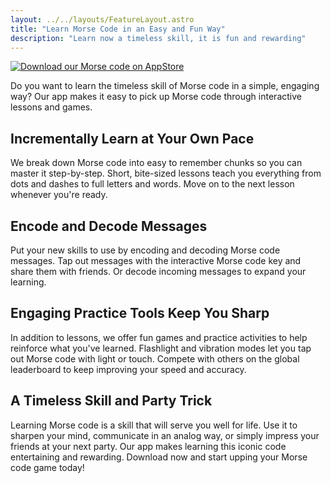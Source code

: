 ```yaml
---
layout: ../../layouts/FeatureLayout.astro
title: "Learn Morse Code in an Easy and Fun Way"
description: "Learn now a timeless skill, it is fun and rewarding"
---
```


<div class="flex justify-center">
  <a href="https://apps.apple.com/app/morse-code-learn-translate/id6449037640?platform=iphone" class="">
    <img src="/images/download_appstore.svg" alt="Download our Morse code on AppStore"/>
  </a>
</div>
 
Do you want to learn the timeless skill of Morse code in a simple, engaging way? Our app makes it easy to pick up Morse code through interactive lessons and games.

## Incrementally Learn at Your Own Pace

We break down Morse code into easy to remember chunks so you can master it step-by-step. Short, bite-sized lessons teach you everything from dots and dashes to full letters and words. Move on to the next lesson whenever you're ready.

## Encode and Decode Messages

Put your new skills to use by encoding and decoding Morse code messages. Tap out messages with the interactive Morse code key and share them with friends. Or decode incoming messages to expand your learning.

## Engaging Practice Tools Keep You Sharp

In addition to lessons, we offer fun games and practice activities to help reinforce what you've learned. Flashlight and vibration modes let you tap out Morse code with light or touch. Compete with others on the global leaderboard to keep improving your speed and accuracy.

## A Timeless Skill and Party Trick

Learning Morse code is a skill that will serve you well for life. Use it to sharpen your mind, communicate in an analog way, or simply impress your friends at your next party. Our app makes learning this iconic code entertaining and rewarding. Download now and start upping your Morse code game today!


